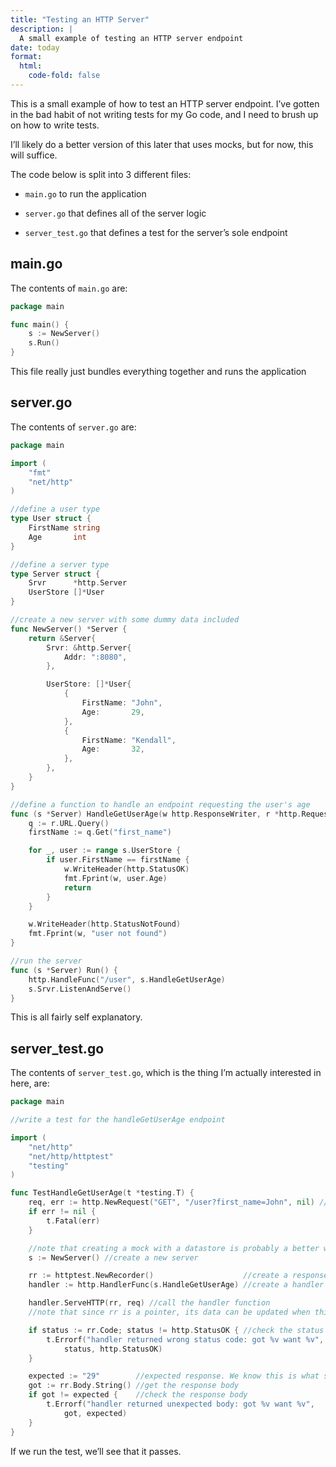 ---
title: "Testing an HTTP Server"
description: |
  A small example of testing an HTTP server endpoint
date: today
format:
  html:
    code-fold: false
---

This is a small example of how to test an HTTP server endpoint. I've gotten in the bad habit of not writing tests for my Go code, and I need to brush up on how to write tests.

I'll likely do a better version of this later that uses mocks, but for now, this will suffice.

The code below is split into 3 different files:

- `main.go` to run the application

- `server.go` that defines all of the server logic

- `server_test.go` that defines a test for the server's sole endpoint

## main.go

The contents of `main.go` are:

```go
package main

func main() {
	s := NewServer()
	s.Run()
}
```

This file really just bundles everything together and runs the application

## server.go

The contents of `server.go` are:

```go
package main

import (
	"fmt"
	"net/http"
)

//define a user type
type User struct {
	FirstName string
	Age       int
}

//define a server type
type Server struct {
	Srvr      *http.Server
	UserStore []*User
}

//create a new server with some dummy data included
func NewServer() *Server {
	return &Server{
		Srvr: &http.Server{
			Addr: ":8080",
		},

		UserStore: []*User{
			{
				FirstName: "John",
				Age:       29,
			},
			{
				FirstName: "Kendall",
				Age:       32,
			},
		},
	}
}

//define a function to handle an endpoint requesting the user's age
func (s *Server) HandleGetUserAge(w http.ResponseWriter, r *http.Request) {
	q := r.URL.Query()
	firstName := q.Get("first_name")

	for _, user := range s.UserStore {
		if user.FirstName == firstName {
			w.WriteHeader(http.StatusOK)
			fmt.Fprint(w, user.Age)
			return
		}
	}

	w.WriteHeader(http.StatusNotFound)
	fmt.Fprint(w, "user not found")
}

//run the server
func (s *Server) Run() {
	http.HandleFunc("/user", s.HandleGetUserAge)
	s.Srvr.ListenAndServe()
}

```

This is all fairly self explanatory.

## server_test.go

The contents of `server_test.go`, which is the thing I'm actually interested in here, are:

```go
package main

//write a test for the handleGetUserAge endpoint

import (
	"net/http"
	"net/http/httptest"
	"testing"
)

func TestHandleGetUserAge(t *testing.T) {
	req, err := http.NewRequest("GET", "/user?first_name=John", nil) //create a request
	if err != nil {
		t.Fatal(err)
	}

    //note that creating a mock with a datastore is probably a better way to do this, but I defined the handler above as a method on the server, so I need another server here
	s := NewServer() //create a new server

	rr := httptest.NewRecorder()                    //create a response recorder, which is a tool that lets us test http responses
	handler := http.HandlerFunc(s.HandleGetUserAge) //create a handler function

	handler.ServeHTTP(rr, req) //call the handler function
    //note that since rr is a pointer, its data can be updated when this handler is called

	if status := rr.Code; status != http.StatusOK { //check the status code
		t.Errorf("handler returned wrong status code: got %v want %v",
			status, http.StatusOK)
	}

	expected := "29"        //expected response. We know this is what shoul be returned since this is John's age in the dummy data we created
	got := rr.Body.String() //get the response body
	if got != expected {    //check the response body
		t.Errorf("handler returned unexpected body: got %v want %v",
			got, expected)
	}
}

```

If we run the test, we'll see that it passes.